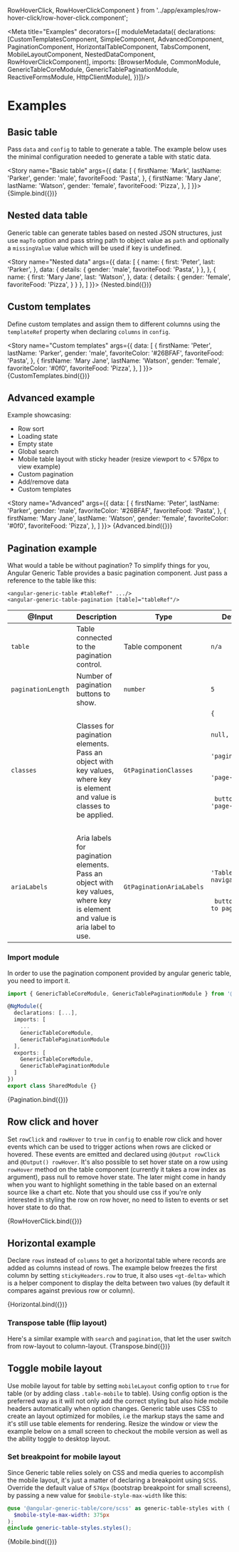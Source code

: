 
  RowHoverClick,
  RowHoverClickComponent
} from '../app/examples/row-hover-click/row-hover-click.component';

<Meta title="Examples" decorators={[
  moduleMetadata({
    declarations: [CustomTemplatesComponent, SimpleComponent, AdvancedComponent, PaginationComponent, HorizontalTableComponent, TabsComponent, MobileLayoutComponent, NestedDataComponent, RowHoverClickComponent],
    imports: [BrowserModule, CommonModule, GenericTableCoreModule, GenericTablePaginationModule, ReactiveFormsModule, HttpClientModule],
  })]}/>

# Examples


## Basic table

Pass `data` and `config` to table to generate a table. The example below uses the minimal configuration needed to generate a table with static data.

<Story name="Basic table"
       args={{
         data: [
           {
             firstName: 'Mark',
             lastName: 'Parker',
             gender: 'male',
             favoriteFood: 'Pasta',
           },
           {
             firstName: 'Mary Jane',
             lastName: 'Watson',
             gender: 'female',
             favoriteFood: 'Pizza',
           },
         ]
       }}>
  {Simple.bind({})}
</Story>


## Nested data table

Generic table can generate tables based on nested JSON structures, just use `mapTo` option and pass string path to object value as `path` and optionally a `missingValue` value which will be used if key is undefined.

<Story name="Nested data"
       args={{
         data: [
           {
             name: {
               first: 'Peter',
               last: 'Parker',
             },
             data: {
               details: {
                 gender: 'male',
                 favoriteFood: 'Pasta',
               }
             },
           },
           {
             name: {
               first: 'Mary Jane',
               last: 'Watson',
             },
             data: {
               details: {
                 gender: 'female',
                 favoriteFood: 'Pizza',
               }
             }
           },
         ]
       }}>
  {Nested.bind({})}
</Story>


## Custom templates

Define custom templates and assign them to different columns using the `templateRef` property when declaring `columns` in `config`.

<Story name="Custom templates"
       args={{
         data: [
           {
             firstName: 'Peter',
             lastName: 'Parker',
             gender: 'male',
             favoriteColor: '#26BFAF',
             favoriteFood: 'Pasta',
           },
           {
             firstName: 'Mary Jane',
             lastName: 'Watson',
             gender: 'female',
             favoriteColor: '#0f0',
             favoriteFood: 'Pizza',
           },
         ]
       }}>
  {CustomTemplates.bind({})}
</Story>


## Advanced example

Example showcasing:
* Row sort
* Loading state
* Empty state
* Global search
* Mobile table layout with sticky header (resize viewport to < 576px to view example)
* Custom pagination
* Add/remove data
* Custom templates

<Story name="Advanced"
       args={{
         data: [
           {
             firstName: 'Peter',
             lastName: 'Parker',
             gender: 'male',
             favoriteColor: '#26BFAF',
             favoriteFood: 'Pasta',
           },
           {
             firstName: 'Mary Jane',
             lastName: 'Watson',
             gender: 'female',
             favoriteColor: '#0f0',
             favoriteFood: 'Pizza',
           },
         ]
       }}>
  {Advanced.bind({})}
</Story>


## Pagination example

What would a table be without pagination? To simplify things for you, Angular Generic Table provides a basic pagination component. Just pass a reference to the table like this:
```markup
<angular-generic-table #tableRef" .../>
<angular-generic-table-pagination [table]="tableRef"/>
```


<Preview>
  <div class="overflow-auto">
  <table>
    <thead>
    <tr>
      <th>@Input</th>
      <th>Description</th>
      <th>Type</th>
      <th>Default</th>
    </tr>
    </thead>
    <tbody>
    <tr>
      <td><code>table</code></td>
      <td>Table connected to the pagination control.</td>
      <td>Table component</td>
      <td><code>n/a</code></td>
    </tr>
    <tr>
      <td><code>paginationLength</code></td>
      <td>Number of pagination buttons to show.</td>
      <td><code>number</code></td>
      <td><code>5</code></td>
    </tr>
    <tr>
      <td><code>classes</code></td>
      <td>Classes for pagination elements. Pass an object with key values, where key is element and value is classes to be applied.</td>
      <td><code>GtPaginationClasses</code></td>
      <td><code>&#123;<br/>
        &nbsp;nav: null,<br/>
        &nbsp;ul: 'pagination',<br/>
        &nbsp;li: 'page-item',<br/>
        &nbsp;button: 'page-link'<br/>
        &#125;
      </code></td>
    </tr>
    <tr>
      <td><code>ariaLabels</code></td>
      <td>Aria labels for pagination elements. Pass an object with key values, where key is element and value is aria label to use.</td>
      <td><code>GtPaginationAriaLabels</code></td>
      <td><code>
        &#123;<br/>
        &nbsp;nav: 'Table navigation',<br/>
        &nbsp;button: 'Go to page '<br/>
        &#125;
      </code></td>
    </tr>
    </tbody>
  </table>
  </div>
</Preview>

### Import module
In order to use the pagination component provided by angular generic table, you need to import it.
```ts
import { GenericTableCoreModule, GenericTablePaginationModule } from '@angular-generic-table/core';

@NgModule({
  declarations: [...],
  imports: [
    ...
    GenericTableCoreModule,
    GenericTablePaginationModule
  ],
  exports: [
    GenericTableCoreModule,
    GenericTablePaginationModule
  ]
})
export class SharedModule {}
```

<Story name="Pagination">
  {Pagination.bind({})}
</Story>


## Row click and hover

Set `rowClick` and `rowHover` to `true` in `config` to enable row click and hover events which can be used to trigger actions when rows are clicked or hovered. These events are emitted and declared using `@Output rowClick` and `@Output() rowHover`. It's also possible to set hover state on a row using `rowHover` method on the table component (currently it takes a row index as argument), pass null to remove hover state. The later might come in handy when you want to highlight something in the table based on an external source like a chart etc. Note that you should use css if you're only interested in styling the row on row hover, no need to listen to events or set hover state to do that.

<Story name="Row click/hover">
  {RowHoverClick.bind({})}
</Story>

## Horizontal example

Declare `rows` instead of `columns` to get a horizontal table where records are added as columns instead of rows. The example below freezes the first column by setting `stickyHeaders.row` to true, it also uses `<gt-delta>` which is a helper component to display the delta between two values (by default it compares against previous row or column).

<Story name="Horizontal table">
  {Horizontal.bind({})}
</Story>

### Transpose table (flip layout)

Here's a similar example with <code>search</code> and <code>pagination</code>, that let the user switch from row-layout to column-layout.
<Story name="Transpose table">
  {Transpose.bind({})}
</Story>


## Toggle mobile layout

Use mobile layout for table by setting `mobileLayout` config option to `true` for table (or by adding class `.table-mobile` to table). Using config option is the preferred way as it will not only add the correct styling but also hide mobile headers automatically when option changes. Generic table uses CSS to create an layout optimized for mobiles, i.e the markup stays the same and it's still use table elements for rendering. Resize the window or view the example below on a small screen to checkout the mobile version as well as the ability toggle to desktop layout.

### Set breakpoint for mobile layout
Since Generic table relies solely on CSS and media queries to accomplish the mobile layout, it's just a matter of declaring a breakpoint using `SCSS`. Override the default value of `576px`
(bootstrap breakpoint for small screens), by passing a new value for `$mobile-style-max-width` like this:

```scss
@use '@angular-generic-table/core/scss' as generic-table-styles with (
  $mobile-style-max-width: 375px
);
@include generic-table-styles.styles();
```


<Story name="Toggle mobile layout">
  {Mobile.bind({})}
</Story>
